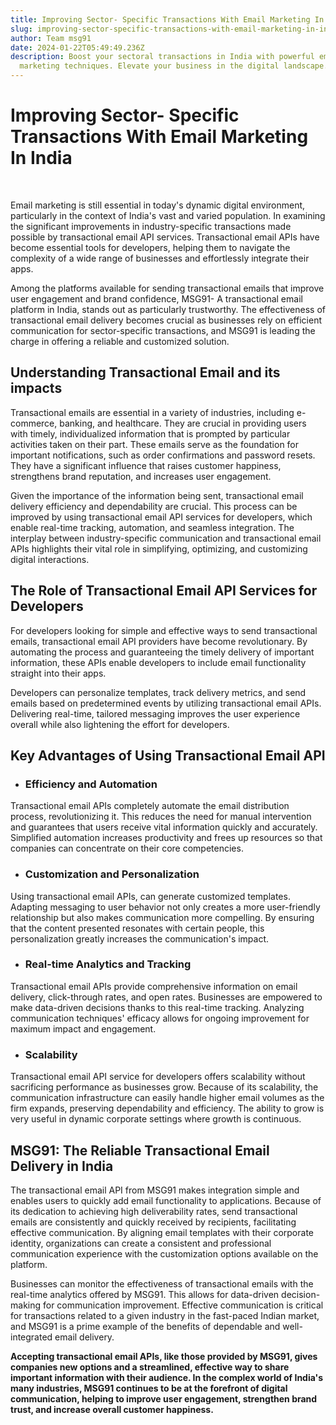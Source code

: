 ```yaml
---
title: Improving Sector- Specific Transactions With Email Marketing In India
slug: improving-sector-specific-transactions-with-email-marketing-in-india
author: Team msg91
date: 2024-01-22T05:49:49.236Z
description: Boost your sectoral transactions in India with powerful email
  marketing techniques. Elevate your business in the digital landscape.
---
```

# Improving Sector- Specific Transactions With Email Marketing In India

 

Email marketing is still essential in today's dynamic digital environment, particularly in the context of India's vast and varied population. In examining the significant improvements in industry-specific transactions made possible by transactional email API services. Transactional email APIs have become essential tools for developers, helping them to navigate the complexity of a wide range of businesses and effortlessly integrate their apps.

Among the platforms available for sending transactional emails that improve user engagement and brand confidence, MSG91- A transactional email platform in India, stands out as particularly trustworthy. The effectiveness of transactional email delivery becomes crucial as businesses rely on efficient communication for sector-specific transactions, and MSG91 is leading the charge in offering a reliable and customized solution.

## Understanding Transactional Email and its impacts

Transactional emails are essential in a variety of industries, including e-commerce, banking, and healthcare. They are crucial in providing users with timely, individualized information that is prompted by particular activities taken on their part. These emails serve as the foundation for important notifications, such as order confirmations and password resets. They have a significant influence that raises customer happiness, strengthens brand reputation, and increases user engagement.

Given the importance of the information being sent, transactional email delivery efficiency and dependability are crucial. This process can be improved by using transactional email API services for developers, which enable real-time tracking, automation, and seamless integration. The interplay between industry-specific communication and transactional email APIs highlights their vital role in simplifying, optimizing, and customizing digital interactions.

## The Role of Transactional Email API Services for Developers

For developers looking for simple and effective ways to send transactional emails, transactional email API providers have become revolutionary. By automating the process and guaranteeing the timely delivery of important information, these APIs enable developers to include email functionality straight into their apps.

Developers can personalize templates, track delivery metrics, and send emails based on predetermined events by utilizing transactional email APIs. Delivering real-time, tailored messaging improves the user experience overall while also lightening the effort for developers.

## Key Advantages of Using Transactional Email API

* ### Efficiency and Automation

Transactional email APIs completely automate the email distribution process, revolutionizing it. This reduces the need for manual intervention and guarantees that users receive vital information quickly and accurately. Simplified automation increases productivity and frees up resources so that companies can concentrate on their core competencies.

* ### Customization and Personalization

Using transactional email APIs, can generate customized templates. Adapting messaging to user behavior not only creates a more user-friendly relationship but also makes communication more compelling. By ensuring that the content presented resonates with certain people, this personalization greatly increases the communication's impact.

* ### Real-time Analytics and Tracking

Transactional email APIs provide comprehensive information on email delivery, click-through rates, and open rates. Businesses are empowered to make data-driven decisions thanks to this real-time tracking. Analyzing communication techniques' efficacy allows for ongoing improvement for maximum impact and engagement.

* ### Scalability

Transactional email API service for developers offers scalability without sacrificing performance as businesses grow. Because of its scalability, the communication infrastructure can easily handle higher email volumes as the firm expands, preserving dependability and efficiency. The ability to grow is very useful in dynamic corporate settings where growth is continuous.

## MSG91: The Reliable Transactional Email Delivery in India

The transactional email API from MSG91 makes integration simple and enables users to quickly add email functionality to applications. Because of its dedication to achieving high deliverability rates, send transactional emails are consistently and quickly received by recipients, facilitating effective communication. By aligning email templates with their corporate identity, organizations can create a consistent and professional communication experience with the customization options available on the platform.

Businesses can monitor the effectiveness of transactional emails with the real-time analytics offered by MSG91. This allows for data-driven decision-making for communication improvement. Effective communication is critical for transactions related to a given industry in the fast-paced Indian market, and MSG91 is a prime example of the benefits of dependable and well-integrated email delivery.

**Accepting transactional email APIs, like those provided by MSG91, gives companies new options and a streamlined, effective way to share important information with their audience. In the complex world of India's many industries, MSG91 continues to be at the forefront of digital communication, helping to improve user engagement, strengthen brand trust, and increase overall customer happiness.**